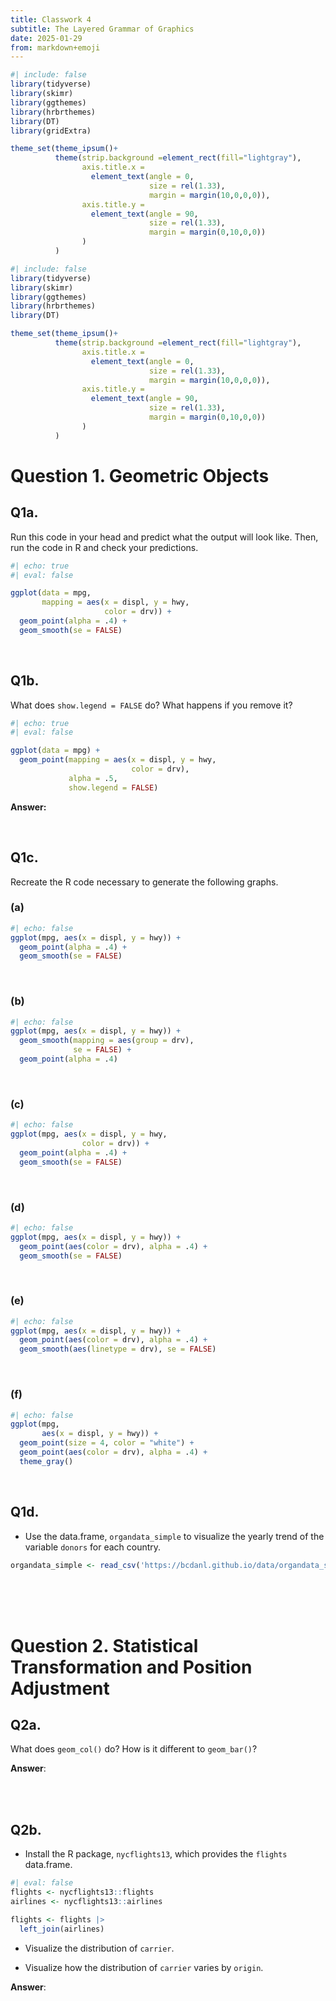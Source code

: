 ```yaml
---
title: Classwork 4
subtitle: The Layered Grammar of Graphics
date: 2025-01-29
from: markdown+emoji
---
```


```r
#| include: false
library(tidyverse)
library(skimr)
library(ggthemes)
library(hrbrthemes)
library(DT)
library(gridExtra)

theme_set(theme_ipsum()+
          theme(strip.background =element_rect(fill="lightgray"),
                axis.title.x = 
                  element_text(angle = 0,
                               size = rel(1.33),
                               margin = margin(10,0,0,0)),
                axis.title.y = 
                  element_text(angle = 90,
                               size = rel(1.33),
                               margin = margin(0,10,0,0))
                )
          )
```


```r
#| include: false
library(tidyverse)
library(skimr)
library(ggthemes)
library(hrbrthemes)
library(DT)

theme_set(theme_ipsum()+
          theme(strip.background =element_rect(fill="lightgray"),
                axis.title.x = 
                  element_text(angle = 0,
                               size = rel(1.33),
                               margin = margin(10,0,0,0)),
                axis.title.y = 
                  element_text(angle = 90,
                               size = rel(1.33),
                               margin = margin(0,10,0,0))
                )
          )
```

# Question 1. Geometric Objects

## Q1a.
Run this code in your head and predict what the output will look like. Then, run the code in R and check your predictions.

```r
#| echo: true
#| eval: false

ggplot(data = mpg, 
       mapping = aes(x = displ, y = hwy, 
                     color = drv)) +
  geom_point(alpha = .4) +
  geom_smooth(se = FALSE)

```


<br>

## Q1b.
What does `show.legend = FALSE` do? What happens if you remove it? 

```r
#| echo: true
#| eval: false

ggplot(data = mpg) +
  geom_point(mapping = aes(x = displ, y = hwy, 
                           color = drv),
             alpha = .5,
             show.legend = FALSE)
```


**Answer:** 


<br>

## Q1c.
Recreate the R code necessary to generate the following graphs.

### (a)
```r
#| echo: false
ggplot(mpg, aes(x = displ, y = hwy)) +
  geom_point(alpha = .4) +
  geom_smooth(se = FALSE)
```

<br>

### (b)
```r
#| echo: false
ggplot(mpg, aes(x = displ, y = hwy)) +
  geom_smooth(mapping = aes(group = drv), 
              se = FALSE) +
  geom_point(alpha = .4)

```

<br>


### (c)
```r
#| echo: false
ggplot(mpg, aes(x = displ, y = hwy, 
                color = drv)) +
  geom_point(alpha = .4) +
  geom_smooth(se = FALSE)

```

<br>


### (d)
```r
#| echo: false
ggplot(mpg, aes(x = displ, y = hwy)) +
  geom_point(aes(color = drv), alpha = .4) +
  geom_smooth(se = FALSE)

```

<br>

### (e)
```r
#| echo: false
ggplot(mpg, aes(x = displ, y = hwy)) +
  geom_point(aes(color = drv), alpha = .4) +
  geom_smooth(aes(linetype = drv), se = FALSE)

```

<br>

### (f)
```r
#| echo: false
ggplot(mpg, 
       aes(x = displ, y = hwy)) +
  geom_point(size = 4, color = "white") +
  geom_point(aes(color = drv), alpha = .4) +
  theme_gray()
```

<br>


## Q1d.
- Use the data.frame, `organdata_simple` to visualize the yearly trend of the variable `donors` for each country.
```r
organdata_simple <- read_csv('https://bcdanl.github.io/data/organdata_simple.csv')
```

<br><br><br>

# Question 2. Statistical Transformation and Position Adjustment

## Q2a.
What does `geom_col()` do? How is it different to `geom_bar()`?

**Answer**:



<br><br>

## Q2b.
- Install the R package, `nycflights13`, which provides the `flights` data.frame.

```r
#| eval: false
flights <- nycflights13::flights
airlines <- nycflights13::airlines

flights <- flights |> 
  left_join(airlines)
```

- Visualize the distribution of `carrier`.

- Visualize how the distribution of `carrier` varies by `origin`.

**Answer**:



<br><br>

